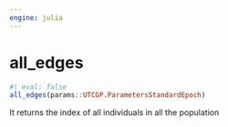 ```yaml
---
engine: julia
---
```


# all_edges {#sec-doc}
    

::: {.callout-note appearance="simple" title="docblock" collapse=false}    


```julia
#| eval: false
all_edges(params::UTCGP.ParametersStandardEpoch)

```

It returns the index of all individuals in all the population
 


:::
    

